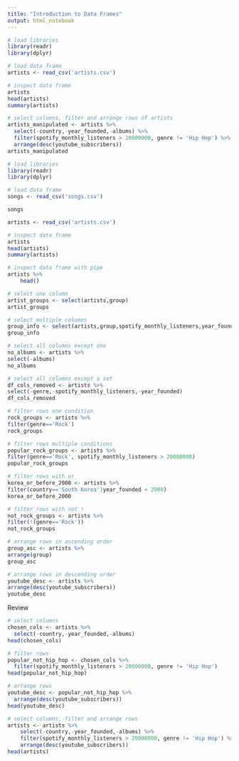 ```yaml
---
title: "Introduction to Data Frames"
output: html_notebook
---
```


```r
# load libraries
library(readr)
library(dplyr)
```

```r
# load data frame
artists <- read_csv('artists.csv')
```

```r
# inspect data frame
artists
head(artists)
summary(artists)
```

```r
# select columns, filter and arrange rows of artists
artists_manipulated <- artists %>% 
  select(-country,-year_founded,-albums) %>% 
  filter(spotify_monthly_listeners > 20000000, genre != 'Hip Hop') %>% 
  arrange(desc(youtube_subscribers))
artists_manipulated
```

```r
# load libraries
library(readr)
library(dplyr)
```

```r
# load data frame
songs <- read_csv('songs.csv')
```

```r
songs
```
```r
artists <- read_csv('artists.csv')
```

```r
# inspect data frame
artists
head(artists)
summary(artists)
```

```r
# inspect data frame with pipe
artists %>%
	head()

```

```r
# select one column
artist_groups <- select(artists,group)
artist_groups
```

```r
# select multiple columns
group_info <- select(artists,group,spotify_monthly_listeners,year_founded)
group_info
```

```r
# select all columns except one
no_albums <- artists %>%
select(-albums)
no_albums

```

```r
# select all columns except a set
df_cols_removed <- artists %>%
select(-genre,-spotify_monthly_listeners,-year_founded)
df_cols_removed
```

```r
# filter rows one condition
rock_groups <- artists %>%
filter(genre=='Rock')
rock_groups
```

```r
# filter rows multiple conditions
popular_rock_groups <- artists %>%
filter(genre=='Rock', spotify_monthly_listeners > 20000000)
popular_rock_groups
```

```r
# filter rows with or
korea_or_before_2000 <- artists %>%
filter(country=='South Korea'|year_founded < 2000)
korea_or_before_2000
```

```r
# filter rows with not !
not_rock_groups <- artists %>%
filter(!(genre=='Rock'))
not_rock_groups
```

```r
# arrange rows in ascending order
group_asc <- artists %>%
arrange(group)
group_asc
```

```r
# arrange rows in descending order
youtube_desc <- artists %>%
arrange(desc(youtube_subscribers))
youtube_desc
```

Review

```r
# select columns
chosen_cols <- artists %>% 
  select(-country,-year_founded,-albums)
head(chosen_cols)
```

```r
# filter rows
popular_not_hip_hop <- chosen_cols %>% 
  filter(spotify_monthly_listeners > 20000000, genre != 'Hip Hop') 
head(popular_not_hip_hop)
```

```r
# arrange rows
youtube_desc <- popular_not_hip_hop %>% 
  arrange(desc(youtube_subscribers))
head(youtube_desc)
```

```r
# select columns, filter and arrange rows
artists <- artists %>%
	select(-country,-year_founded,-albums) %>%
	filter(spotify_monthly_listeners > 20000000, genre != 'Hip Hop') %>%
	arrange(desc(youtube_subscribers))
head(artists)
```
